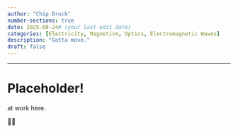 ```yaml
---
author: "Chip Brock"
number-sections: true
date: 2025-08-24# (your last edit date)
categories: [Electricity, Magnetism, Optics, Electromagnetic Waves]
description: "Gotta move."
draft: false
---
```


------------------------------------------------------------------------

# Placeholder!

at work here.

😵‍💫